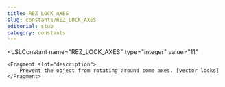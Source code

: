 ```yaml
---
title: REZ_LOCK_AXES
slug: constants/REZ_LOCK_AXES
editorial: stub
category: constants
---
```


<LSLConstant
	name="REZ_LOCK_AXES"
	type="integer"
	value="11"
>
	<Fragment slot="description">
		Prevent the object from rotating around some axes. [vector locks]
	</Fragment>
</LSLConstant>
